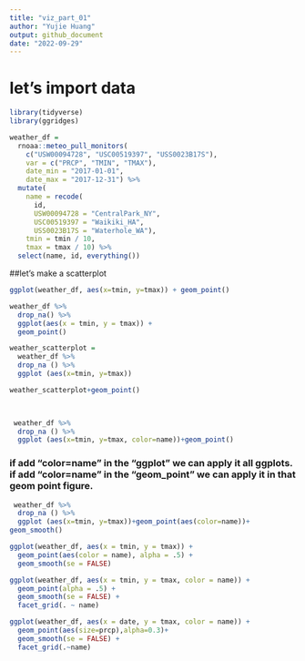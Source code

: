 ```yaml
---
title: "viz_part_01"
author: "Yujie Huang"
output: github_document
date: "2022-09-29"
---
```


# let's import data

```r
library(tidyverse)
library(ggridges)
```
```r
weather_df = 
  rnoaa::meteo_pull_monitors(
    c("USW00094728", "USC00519397", "USS0023B17S"),
    var = c("PRCP", "TMIN", "TMAX"), 
    date_min = "2017-01-01",
    date_max = "2017-12-31") %>%
  mutate(
    name = recode(
      id, 
      USW00094728 = "CentralPark_NY", 
      USC00519397 = "Waikiki_HA",
      USS0023B17S = "Waterhole_WA"),
    tmin = tmin / 10,
    tmax = tmax / 10) %>%
  select(name, id, everything())
```
##let's make a scatterplot

```r
ggplot(weather_df, aes(x=tmin, y=tmax)) + geom_point()
```
```r
weather_df %>%
  drop_na() %>% 
  ggplot(aes(x = tmin, y = tmax)) + 
  geom_point()
```

```r
weather_scatterplot = 
  weather_df %>% 
  drop_na () %>% 
  ggplot (aes(x=tmin, y=tmax))

weather_scatterplot+geom_point()

  
```

```r
 weather_df %>% 
  drop_na () %>% 
  ggplot (aes(x=tmin, y=tmax, color=name))+geom_point()

```
### if add "color=name" in the "ggplot" we can apply it all ggplots. if add "color=name" in the "geom_point" we can apply it in that geom point figure.


```r
 weather_df %>% 
  drop_na () %>% 
  ggplot (aes(x=tmin, y=tmax))+geom_point(aes(color=name))+
geom_smooth()
```
```r
ggplot(weather_df, aes(x = tmin, y = tmax)) + 
  geom_point(aes(color = name), alpha = .5) +
  geom_smooth(se = FALSE)
```

```r
ggplot(weather_df, aes(x = tmin, y = tmax, color = name)) + 
  geom_point(alpha = .5) +
  geom_smooth(se = FALSE) + 
  facet_grid(. ~ name)
```
```r
ggplot(weather_df, aes(x = date, y = tmax, color = name)) + 
  geom_point(aes(size=prcp),alpha=0.3)+
  geom_smooth(se = FALSE) +
  facet_grid(.~name)
```













